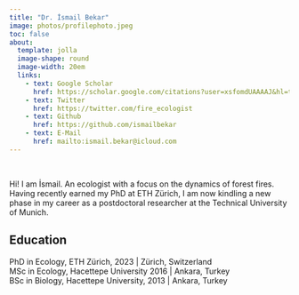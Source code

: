 ```yaml
---
title: "Dr. İsmail Bekar"
image: photos/profilephoto.jpeg
toc: false
about: 
  template: jolla
  image-shape: round
  image-width: 20em
  links:
    - text: Google Scholar
      href: https://scholar.google.com/citations?user=xsfomdUAAAAJ&hl=tr
    - text: Twitter
      href: https://twitter.com/fire_ecologist
    - text: Github
      href: https://github.com/ismailbekar
    - text: E-Mail
      href: mailto:ismail.bekar@icloud.com
---
```


 

Hi! I am İsmail. An ecologist with a focus on the dynamics of forest fires. Having recently earned my PhD at ETH Zürich, I am now kindling a new phase in my career as a postdoctoral researcher at the Technical University of Munich.

## Education

PhD in Ecology, ETH Zürich, 2023 \| Zürich, Switzerland\
MSc in Ecology, Hacettepe University 2016 \| Ankara, Turkey\
BSc in Biology, Hacettepe University, 2013 \| Ankara, Turkey
